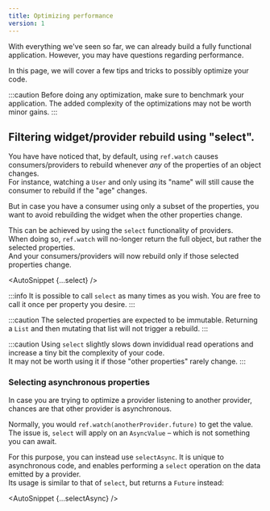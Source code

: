 ```yaml
---
title: Optimizing performance
version: 1
---
```



With everything we've seen so far, we can already build a fully functional
application. However, you may have questions regarding performance.

In this page, we will cover a few tips and tricks to possibly optimize your code.

:::caution
Before doing any optimization, make sure to benchmark your application.
The added complexity of the optimizations may not be worth minor gains.
:::

## Filtering widget/provider rebuild using "select".

You have have noticed that, by default, using `ref.watch` causes
consumers/providers to rebuild whenever _any_ of the properties of an
object changes.  
For instance, watching a `User` and only using its "name" will still cause
the consumer to rebuild if the "age" changes.

But in case you have a consumer using only a subset of the properties,
you want to avoid rebuilding the widget when the other properties change.

This can be achieved by using the `select` functionality of providers.  
When doing so, `ref.watch` will no-longer return the full object,
but rather the selected properties.  
And your consumers/providers will now rebuild only if those selected
properties change.

<AutoSnippet {...select} />

:::info
It is possible to call `select` as many times as you wish.
You are free to call it once per property you desire.
:::

:::caution
The selected properties are expected to be immutable.
Returning a `List` and then mutating that list will not trigger a rebuild.
:::

:::caution
Using `select` slightly slows down invididual read operations and
increase a tiny bit the complexity of your code.  
It may not be worth using it if those "other properties"
rarely change.
:::

### Selecting asynchronous properties

In case you are trying to optimize a provider listening to another provider,
chances are that other provider is asynchronous.

Normally, you would `ref.watch(anotherProvider.future)` to get the value.  
The issue is, `select` will apply on an `AsyncValue` – which is not something
you can await.

For this purpose, you can instead use `selectAsync`. It is unique to asynchronous
code, and enables performing a `select` operation on the data emitted by a provider.  
Its usage is similar to that of `select`, but returns a `Future` instead:

<AutoSnippet {...selectAsync} />

